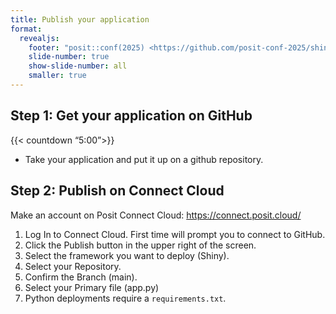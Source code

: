 ```yaml
---
title: Publish your application
format:
  revealjs:
    footer: "posit::conf(2025) <https://github.com/posit-conf-2025/shiny-py>"
    slide-number: true
    show-slide-number: all
    smaller: true
---
```


## Step 1: Get your application on GitHub

{{< countdown "5:00">}}

- Take your application and put it up on a github repository.

## Step 2: Publish on Connect Cloud

Make an account on Posit Connect Cloud: <https://connect.posit.cloud/>

1. Log In to Connect Cloud. First time will prompt you to connect to GitHub.
2. Click the Publish button in the upper right of the screen.
3. Select the framework you want to deploy (Shiny).
4. Select your Repository.
5. Confirm the Branch (main).
6. Select your Primary file (app.py)
7. Python deployments require a `requirements.txt`.
